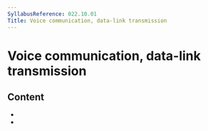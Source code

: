 ```yaml
---
SyllabusReference: 022.10.01
Title: Voice communication, data-link transmission
---
```


# Voice communication, data-link transmission

## Content

- <Link href="022.10.01.01" />
- <Link href="022.10.01.02" />
